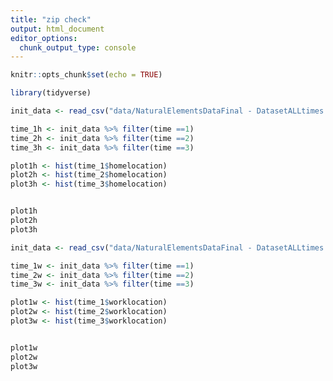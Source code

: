 ```yaml
---
title: "zip check"
output: html_document
editor_options: 
  chunk_output_type: console
---
```


```r
knitr::opts_chunk$set(echo = TRUE)
```


```r

library(tidyverse)

```

```r
init_data <- read_csv("data/NaturalElementsDataFinal - DatasetALLtimes.csv")

time_1h <- init_data %>% filter(time ==1)
time_2h <- init_data %>% filter(time ==2)
time_3h <- init_data %>% filter(time ==3)

plot1h <- hist(time_1$homelocation)
plot2h <- hist(time_2$homelocation)
plot3h <- hist(time_3$homelocation)


plot1h
plot2h
plot3h
```


```r
init_data <- read_csv("data/NaturalElementsDataFinal - DatasetALLtimes.csv")

time_1w <- init_data %>% filter(time ==1)
time_2w <- init_data %>% filter(time ==2)
time_3w <- init_data %>% filter(time ==3)

plot1w <- hist(time_1$worklocation)
plot2w <- hist(time_2$worklocation)
plot3w <- hist(time_3$worklocation)


plot1w
plot2w
plot3w
```

